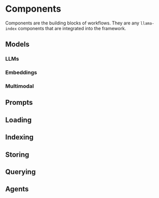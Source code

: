 # Components

Components are the building blocks of workflows. They are any `llama-index` components that are integrated into the framework.


## Models

### LLMs

### Embeddings

### Multimodal

## Prompts

## Loading

## Indexing

## Storing

## Querying

## Agents
